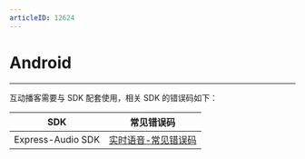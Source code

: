 ```yaml
---
articleID: 12624
---
```

# Android
---

互动播客需要与 SDK 配套使用，相关 SDK 的错误码如下：
 
|SDK|常见错误码|
|-|-|
|Express-Audio SDK|[实时语音-常见错误码](https://doc-zh.zego.im/article/5690)|
